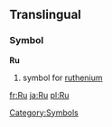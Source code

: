 ==Translingual==
===Symbol===
'''Ru'''
#{{chemistry}} symbol for [[ruthenium]]
[[Category:Symbols]]

[[fr:Ru]]
[[ja:Ru]]
[[pl:Ru]]